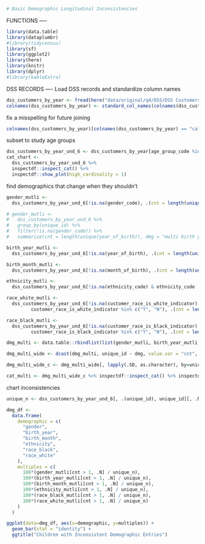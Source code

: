 
```r
# Basic Demographic Longitudinal Inconsistencies
```

FUNCTIONS ----

```r
library(data.table)
library(dataplumbr)
#library(tidycensus)
library(sf)
library(ggplot2)
library(here)
library(knitr)
library(dplyr)
#library(kableExtra)
```

DSS RECORDS ----
Load DSS records and standardize column names

```r
dss_customers_by_year <- fread(here("data/original/q4/DSS/DSS Customers By Year.csv"), colClasses = "character")
colnames(dss_customers_by_year) <- standard_col_names(colnames(dss_customers_by_year))
```

fix a misspelling for future joining

```r
colnames(dss_customers_by_year)[colnames(dss_customers_by_year) == "calender_year_number"] <- "calendar_year_number"
```

subset to study age groups

```r
dss_customers_by_year_und_6 <- dss_customers_by_year[age_group_code %in% c("05", "04", "03", "02", "01")]
cat_chart <- 
  dss_customers_by_year_und_6 %>% 
  inspectdf::inspect_cat() %>% 
  inspectdf::show_plot(high_cardinality = 1)
```

find demographics that change when they shouldn't

```r
gender_mutli <-
  dss_customers_by_year_und_6[!is.na(gender_code), .(cnt = length(unique(gender_code)), dmg = "multi gender"), unique_id]

# gender_mutli <-
#   dss_customers_by_year_und_6 %>%
#   group_by(unique_id) %>%
#   filter(!is.na(gender_code)) %>%
#   summarise(cnt = length(unique(year_of_birth)), dmg = "multi birth yr")

birth_year_mutli <-
  dss_customers_by_year_und_6[!is.na(year_of_birth), .(cnt = length(unique(year_of_birth)), dmg = "multi birth yr"), unique_id]

birth_month_mutli <-
  dss_customers_by_year_und_6[!is.na(month_of_birth), .(cnt = length(unique(month_of_birth)), dmg = "multi birth mo"), unique_id]

ethnicity_mutli <-
  dss_customers_by_year_und_6[!is.na(ethnicity_code) & ethnicity_code != 0, .(cnt = length(unique(ethnicity_code)), dmg = "multi ethnicity"), unique_id]

race_white_mutli <-
  dss_customers_by_year_und_6[!is.na(customer_race_is_white_indicator) &
         customer_race_is_white_indicator %in% c("Y", "N"), .(cnt = length(unique(customer_race_is_white_indicator)), dmg = "multi race white"), unique_id]

race_black_mutli <-
  dss_customers_by_year_und_6[!is.na(customer_race_is_black_indicator) &
         customer_race_is_black_indicator %in% c("Y", "N"), .(cnt = length(unique(customer_race_is_black_indicator)), dmg = "multi race black"), unique_id]

dmg_multi <- data.table::rbindlist(list(gender_mutli, birth_year_mutli, birth_month_mutli, ethnicity_mutli, race_white_mutli, race_black_mutli))

dmg_multi_wide <- dcast(dmg_multi, unique_id ~ dmg, value.var = "cnt", fun.aggregate = sum)

dmg_multi_wide_c <- dmg_multi_wide[, lapply(.SD, as.character), by=unique_id]

cat_multi <- dmg_multi_wide_c %>% inspectdf::inspect_cat() %>% inspectdf::show_plot(high_cardinality = 1)
```

chart inconsistencies

```r
unique_n <- dss_customers_by_year_und_6[, .(unique_id), unique_id][, .N]

dmg_df <-
  data.frame(
    demographic = c(
      "gender",
      "birth_year",
      "birth_month",
      "ethnicity",
      "race_black",
      "race_white"
    ),
    multiples = c(
      100*(gender_mutli[cnt > 1, .N] / unique_n),
      100*(birth_year_mutli[cnt > 1, .N] / unique_n),
      100*(birth_month_mutli[cnt > 1, .N] / unique_n),
      100*(ethnicity_mutli[cnt > 1, .N] / unique_n),
      100*(race_black_mutli[cnt > 1, .N] / unique_n),
      100*(race_white_mutli[cnt > 1, .N] / unique_n)
    )
  )

ggplot(data=dmg_df, aes(x=demographic, y=multiples)) +
  geom_bar(stat = "identity") +
  ggtitle("Children with Inconsistent Demographic Entries")
```

